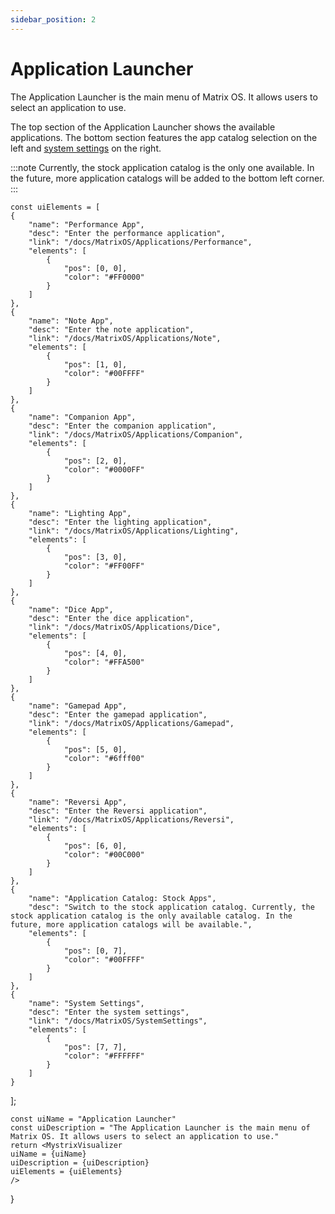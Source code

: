 ```yaml
---
sidebar_position: 2
---
```



# Application Launcher

The Application Launcher is the main menu of Matrix OS. It allows users to select an application to use.

The top section of the Application Launcher shows the available applications. The bottom section features the app catalog selection on the left and [system settings](/docs/MatrixOS/SystemSettings) on the right.

:::note
Currently, the stock application catalog is the only one available. In the future, more application catalogs will be added to the bottom left corner.
:::


    const uiElements = [
    {
        "name": "Performance App",
        "desc": "Enter the performance application",
        "link": "/docs/MatrixOS/Applications/Performance",
        "elements": [
            {
                "pos": [0, 0],
                "color": "#FF0000"
            }
        ]
    },
    {
        "name": "Note App",
        "desc": "Enter the note application",
        "link": "/docs/MatrixOS/Applications/Note",
        "elements": [
            {
                "pos": [1, 0],
                "color": "#00FFFF"
            }
        ]
    },
    {
        "name": "Companion App",
        "desc": "Enter the companion application",
        "link": "/docs/MatrixOS/Applications/Companion",
        "elements": [
            {
                "pos": [2, 0],
                "color": "#0000FF"
            }
        ]
    },
    {
        "name": "Lighting App",
        "desc": "Enter the lighting application",
        "link": "/docs/MatrixOS/Applications/Lighting",
        "elements": [
            {
                "pos": [3, 0],
                "color": "#FF00FF"
            }
        ]
    },
    {
        "name": "Dice App",
        "desc": "Enter the dice application",
        "link": "/docs/MatrixOS/Applications/Dice",
        "elements": [
            {
                "pos": [4, 0],
                "color": "#FFA500"
            }
        ]
    },
    {
        "name": "Gamepad App",
        "desc": "Enter the gamepad application",
        "link": "/docs/MatrixOS/Applications/Gamepad",
        "elements": [
            {
                "pos": [5, 0],
                "color": "#6fff00"
            }
        ]
    },
    {
        "name": "Reversi App",
        "desc": "Enter the Reversi application",
        "link": "/docs/MatrixOS/Applications/Reversi",
        "elements": [
            {
                "pos": [6, 0],
                "color": "#00C000"
            }
        ]
    },
    {
        "name": "Application Catalog: Stock Apps",
        "desc": "Switch to the stock application catalog. Currently, the stock application catalog is the only available catalog. In the future, more application catalogs will be available.",
        "elements": [
            {
                "pos": [0, 7],
                "color": "#00FFFF"
            }
        ]
    },
    {
        "name": "System Settings",
        "desc": "Enter the system settings",
        "link": "/docs/MatrixOS/SystemSettings",
        "elements": [
            {
                "pos": [7, 7],
                "color": "#FFFFFF"
            }
        ]
    }

];

    const uiName = "Application Launcher"
    const uiDescription = "The Application Launcher is the main menu of Matrix OS. It allows users to select an application to use."
    return <MystrixVisualizer
    uiName = {uiName}
    uiDescription = {uiDescription}
    uiElements = {uiElements}
    />

}

<ApplicationLauncher />
